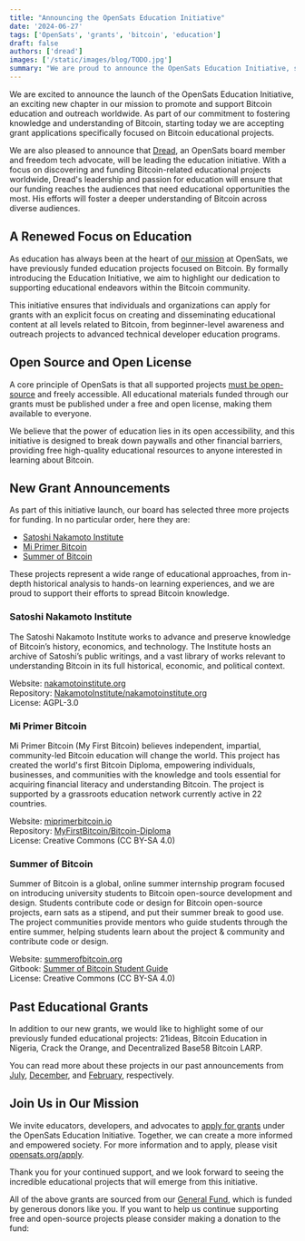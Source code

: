 ```yaml
---
title: "Announcing the OpenSats Education Initiative"
date: '2024-06-27'
tags: ['OpenSats', 'grants', 'bitcoin', 'education']
draft: false
authors: ['dread']
images: ['/static/images/blog/TODO.jpg']
summary: "We are proud to announce the OpenSats Education Initiative, spearheaded by Dread."
---
```


We are excited to announce the launch of the OpenSats Education Initiative, an
exciting new chapter in our mission to promote and support Bitcoin education and
outreach worldwide. As part of our commitment to fostering knowledge and
understanding of Bitcoin, starting today we are accepting grant applications
specifically focused on Bitcoin educational projects.

We are also pleased to announce that [Dread](/about/dread), an OpenSats board
member and freedom tech advocate, will be leading the education initiative. With
a focus on discovering and funding Bitcoin-related educational projects
worldwide, Dread's leadership and passion for education will ensure that our
funding reaches the audiences that need educational opportunities the most. His
efforts will foster a deeper understanding of Bitcoin across diverse audiences.

## A Renewed Focus on Education

As education has always been at the heart of [our mission](/mission) at
OpenSats, we have previously funded education projects focused on Bitcoin. By
formally introducing the Education Initiative, we aim to highlight our
dedication to supporting educational endeavors within the Bitcoin community.

This initiative ensures that individuals and organizations can apply for grants
with an explicit focus on creating and disseminating educational content at all
levels related to Bitcoin, from beginner-level awareness and outreach projects
to advanced technical developer education programs.

## Open Source and Open License

A core principle of OpenSats is that all supported projects [must be
open-source](/selection) and freely accessible. All educational materials funded
through our grants must be published under a free and open license, making them
available to everyone.

We believe that the power of education lies in its open accessibility, and this
initiative is designed to break down paywalls and other financial barriers,
providing free high-quality educational resources to anyone interested in
learning about Bitcoin.

## New Grant Announcements

As part of this initiative launch, our board has selected three more projects
for funding. In no particular order, here they are:

- [Satoshi Nakamoto Institute](#satoshi-nakamoto-institute)
- [Mi Primer Bitcoin](#mi-primer-bitcoin)
- [Summer of Bitcoin](#summer-of-bitcoin)

These projects represent a wide range of educational approaches, from in-depth
historical analysis to hands-on learning experiences, and we are proud to
support their efforts to spread Bitcoin knowledge.

### Satoshi Nakamoto Institute

The Satoshi Nakamoto Institute works to advance and preserve knowledge of
Bitcoin’s history, economics, and technology. The Institute hosts an archive of
Satoshi’s public writings, and a vast library of works relevant to understanding
Bitcoin in its full historical, economic, and political context.

Website: [nakamotoinstitute.org](https://nakamotoinstitute.org/)  
Repository: [NakamotoInstitute/nakamotoinstitute.org](https://github.com/nakamotoinstitute/nakamotoinstitute.org)  
License: AGPL-3.0

### Mi Primer Bitcoin

Mi Primer Bitcoin (My First Bitcoin) believes independent, impartial,
community-led Bitcoin education will change the world.  This project has created
the world's first Bitcoin Diploma, empowering individuals, businesses, and
communities with the knowledge and tools essential for acquiring financial
literacy and understanding Bitcoin. The project is supported by a grassroots
education network currently active in 22 countries.

Website: [miprimerbitcoin.io](https://miprimerbitcoin.io/)  
Repository: [MyFirstBitcoin/Bitcoin-Diploma](https://github.com/MyFirstBitcoin/Bitcoin-Diploma)  
License: Creative Commons (CC BY-SA 4.0)

### Summer of Bitcoin

Summer of Bitcoin is a global, online summer internship program focused on
introducing university students to Bitcoin open-source development and design.
Students contribute code or design for Bitcoin open-source projects, earn sats
as a stipend, and put their summer break to good use. The project communities
provide mentors who guide students through the entire summer, helping students
learn about the project & community and contribute code or design.

Website: [summerofbitcoin.org](https://www.summerofbitcoin.org/)  
Gitbook: [Summer of Bitcoin Student Guide](https://guide.summerofbitcoin.org/)  
License: Creative Commons (CC BY-SA 4.0)

## Past Educational Grants

In addition to our new grants, we would like to highlight some of our previously
funded educational projects: 21ideas, Bitcoin Education in Nigeria, Crack the
Orange, and Decentralized Base58 Bitcoin LARP.

You can read more about these projects in our past announcements from
[July](/blog/bitcoin-grants-july-2023),
[December](/blog/bitcoin-grants-december-2023), and
[February](/blog/bitcoin-grants-feb-2024), respectively.

## Join Us in Our Mission

We invite educators, developers, and advocates to [apply for
grants](/apply/grant) under the OpenSats Education Initiative. Together, we can
create a more informed and empowered society. For more information and to apply,
please visit [opensats.org/apply](http://opensats.org/apply).

Thank you for your continued support, and we look forward to seeing the
incredible educational projects that will emerge from this initiative.

All of the above grants are sourced from our [General Fund](/funds/general),
which is funded by generous donors like you. If you want to help us continue
supporting free and open-source projects please consider making a donation to
the fund:

<center>
    <DonateToGeneralFundButton/>
</center>
